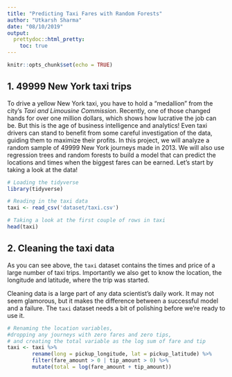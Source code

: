 ```yaml
---
title: "Predicting Taxi Fares with Random Forests"
author: "Utkarsh Sharma"
date: "08/10/2019"
output: 
  prettydoc::html_pretty:
    toc: true
---
```


```r
knitr::opts_chunk$set(echo = TRUE)
```

## 1. 49999 New York taxi trips
To drive a yellow New York taxi, you have to hold a "medallion" from the city's <em>Taxi and Limousine Commission</em>. Recently, one of those changed hands for over one million dollars, which shows how lucrative the job can be.
But this is the age of business intelligence and analytics! Even taxi drivers can stand to benefit from some careful investigation of the data, guiding them to maximize their profits. In this project, we will analyze a random sample of 49999 New York journeys made in 2013. We will also use regression trees and random forests to build a model that can predict the locations and times when the biggest fares can be earned.
Let's start by taking a look at the data!

```r
# Loading the tidyverse
library(tidyverse)

# Reading in the taxi data
taxi <- read_csv('dataset/taxi.csv')

# Taking a look at the first couple of rows in taxi
head(taxi)
```

## 2. Cleaning the taxi data
<p>As you can see above, the <code>taxi</code> dataset contains the times and price of a large number of taxi trips. Importantly we also get to know the location, the longitude and latitude, where the trip was started.</p>
<p>Cleaning data is a large part of any data scientist's daily work. It may not seem glamorous, but it makes the difference between a successful model and a failure. The <code>taxi</code> dataset needs a bit of polishing before we're ready to use it.</p>


```r
# Renaming the location variables, 
#dropping any journeys with zero fares and zero tips,
# and creating the total variable as the log sum of fare and tip
taxi <- taxi %>% 
        rename(long = pickup_longitude, lat = pickup_latitude) %>%
        filter(fare_amount > 0 | tip_amount > 0) %>% 
        mutate(total = log(fare_amount + tip_amount))
```
